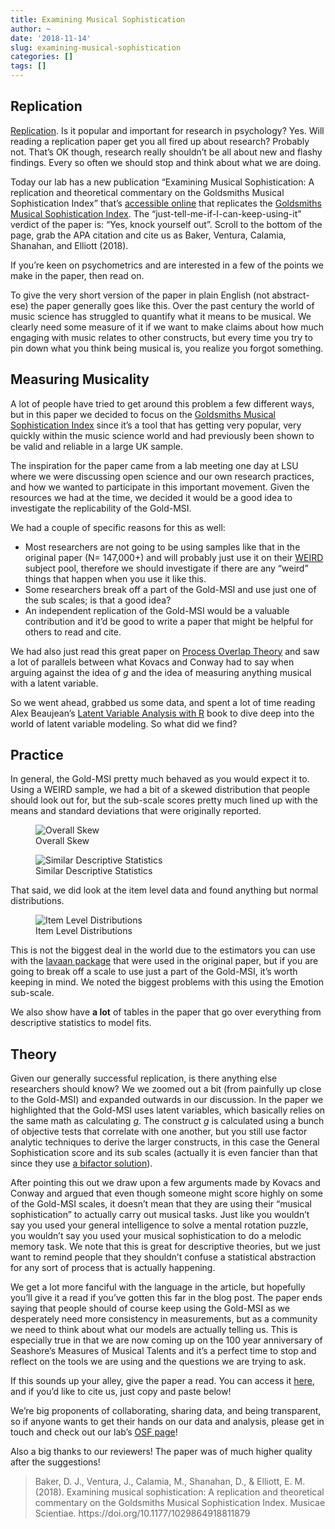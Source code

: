 ```yaml
---
title: Examining Musical Sophistication
author: ~
date: '2018-11-14'
slug: examining-musical-sophistication
categories: []
tags: []
---
```


## Replication

[Replication](https://davidjohnbaker.rbind.io/post/examining-musical-sophistication/).
Is it popular and important for research in psychology? 
Yes.
Will reading a replication paper get you all fired up about research?
Probably not.
That's OK though, research really shouldn't be all about new and flashy findings.
Every so often we should stop and think about what we are doing.

Today our lab has a new publication "Examining Musical Sophistication: A replication and theoretical commentary on the Goldsmiths Musical Sophistication Index" that’s [accessible online](https://journals.sagepub.com/eprint/qwVM6dhD6ipcWM4XAacv/full) that replicates the [Goldsmiths Musical Sophistication Index](https://journals.plos.org/plosone/article?id=10.1371/journal.pone.0089642).
The “just-tell-me-if-I-can-keep-using-it” verdict of the paper is: “Yes, knock yourself out”. 
Scroll to the bottom of the page, grab the APA citation and cite us as Baker, Ventura, Calamia, Shanahan, and Elliott (2018).

If you're keen on psychometrics and are interested in a few of the points we make in the paper, then read on. 

To give the very short version of the paper in plain English (not abstract-ese) the paper generally goes like this.
Over the past century the world of music science has struggled to quantify what it means to be musical.
We clearly need some measure of it if we want to make claims about how much engaging with music relates to other constructs, but every time you try to pin down what you think being musical is, you realize you forgot something.

## Measuring Musicality

A lot of people have tried to get around this problem a few different ways, but in this paper we decided to focus on the [Goldsmiths Musical Sophistication Index](https://journals.plos.org/plosone/article?id=10.1371/journal.pone.0089642) since it’s a tool that has getting very popular, very quickly within the music science world and had previously been shown to be valid and reliable in a large UK sample.

The inspiration for the paper came from a lab meeting one day at LSU where we were discussing open science and our own research practices, and how we wanted to participate in this important movement. 
Given the resources we had at the time, we decided it would be a good idea to investigate the replicability of the Gold-MSI. 

We had a couple of specific reasons for this as well:

* Most researchers are not going to be using samples like that in the original paper (N= 147,000+) and will probably just use it on their [WEIRD](https://www.ncbi.nlm.nih.gov/pubmed/20550733) subject pool, therefore we should investigate if there are any “weird” things that happen when you use it like this.
* Some researchers break off a part of the Gold-MSI and use just one of the sub scales; is that a good idea?
* An independent replication of the Gold-MSI would be a valuable contribution and it’d be good to write a paper that might be helpful for others to read and cite.

We had also just read this great paper on [Process Overlap Theory](https://www.tandfonline.com/doi/abs/10.1080/1047840X.2016.1153946) and saw a lot of parallels between what Kovacs and Conway had to say when arguing against the idea of _g_ and the idea of measuring anything musical with a latent variable.

So we went ahead, grabbed us some data, and spent a lot of time reading Alex Beaujean’s [Latent Variable Analysis with R](https://www.amazon.co.uk/Latent-Variable-Modeling-Using-R/dp/1848726996) book to dive deep into the world of latent variable modeling.
So what did we find?

## Practice

In general, the Gold-MSI pretty much behaved as you would expect it to.
Using a WEIRD sample, we had a bit of a skewed distribution that people should look out for, but the sub-scale scores pretty much lined up with the means and standard deviations that were originally reported.

![Overall Skew](/img/Figure1_GMSIREP.png)

![Similar Descriptive Statistics](/img/Figure2_GMSIREP.png)

That said, we did look at the item level data and found anything but normal distributions.

![Item Level Distributions](/img/Figure3_GMSIREP.png)

This is not the biggest deal in the world due to the estimators you can use with the [lavaan package](http://lavaan.ugent.be/) that were used in the original paper, but if you are going to break off a scale to use just a part of the Gold-MSI, it’s worth keeping in mind. 
We noted the biggest problems with this using the Emotion sub-scale.

We also show have **a lot** of tables in the paper that go over everything from descriptive statistics to model fits.

## Theory

Given our generally successful replication, is there anything else researchers should know?
We we zoomed out a bit (from painfully up close to the Gold-MSI) and expanded outwards in our discussion.
In the paper we highlighted that the Gold-MSI uses latent variables, which basically relies on the same math as calculating [_g_](https://en.wikipedia.org/wiki/G_factor_(psychometrics)).
The construct _g_ is calculated using a bunch of objective tests that correlate with one another, but you still use factor analytic techniques to derive the larger constructs, in this case the General Sophistication score and its sub scales (actually it is even fancier than that since they use  [a bifactor solution](https://link.springer.com/article/10.1007/BF02289209)). 

After pointing this out we draw upon a few arguments made by Kovacs and Conway and argued that even though someone might score highly on some of the Gold-MSI scales, it doesn’t mean that they are using their “musical sophistication” to actually carry out musical tasks.
Just like you wouldn’t say you used your general intelligence to solve a mental rotation puzzle, you wouldn’t say you used your musical sophistication to do a melodic memory task. 
We note that this is great for descriptive theories, but we just want to remind people that they shouldn’t confuse a statistical abstraction for any sort of process that is actually happening.

We get a lot more fanciful with the language in the article, but hopefully you’ll give it a read if you’ve gotten this far in the blog post.
The paper ends saying that people should of course keep using the Gold-MSI as we desperately need more consistency in measurements, but as a community we need to think about what our models are actually telling us.
This is especially true in that we are now coming up on the 100 year anniversary of Seashore’s Measures of Musical Talents and it’s a perfect time to stop and reflect on the tools we are using and the questions we are trying to ask. 

If this sounds up your alley, give the paper a read.
You can access it [here](https://journals.sagepub.com/eprint/qwVM6dhD6ipcWM4XAacv/full), and if you'd like to cite us, just copy and paste below!

We're big proponents of collaborating, sharing data, and being transparent, so if anyone wants to get their hands on our data and analysis, please get in touch and check out our lab's [OSF page](https://osf.io/cdqm5/)! 

Also a big thanks to our reviewers! 
The paper was of much higher quality after the suggestions!

> Baker, D. J., Ventura, J., Calamia, M., Shanahan, D., & Elliott, E. M. (2018). Examining musical sophistication: A replication and theoretical commentary on the Goldsmiths Musical Sophistication Index. Musicae Scientiae. https://doi.org/10.1177/1029864918811879